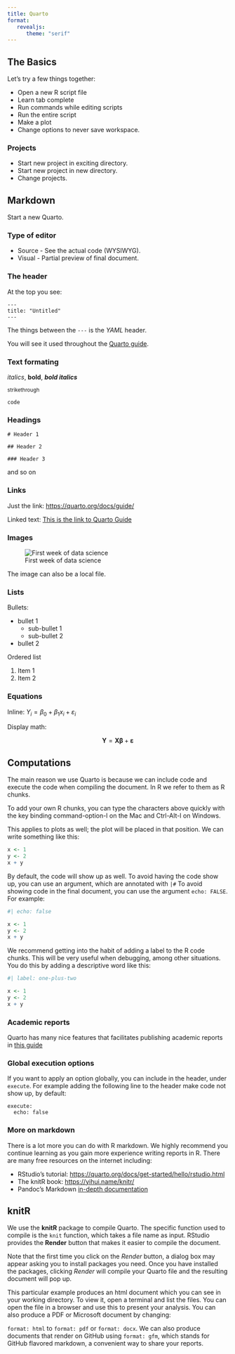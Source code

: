 ```yaml
---
title: Quarto
format:
   revealjs:
      theme: "serif"
---
```


## The Basics

Let's try a few things together:

* Open a new R script file
* Learn tab complete
* Run commands while editing scripts
* Run the entire script
* Make a plot
* Change options to never save workspace.

### Projects

* Start new project in exciting directory.
* Start new project in new directory.
* Change projects.


## Markdown

Start a new Quarto.

### Type of editor

* Source - See the actual code (WYSIWYG).
* Visual - Partial preview of final document.

### The header

At the top you see:

```         
---
title: "Untitled"
---
```

The things between the `---` is the *YAML* header.

You will see it used throughout the [Quarto guide](https://quarto.org/docs/guide/).

### Text formating

*italics*, **bold**, ***bold italics***

~strikethrough~

`code`

### Headings

`# Header 1`

`## Header 2`

`### Header 3`

and so on

### Links

Just the link: <https://quarto.org/docs/guide/>

Linked text: [This is the link to Quarto Guide](https://quarto.org/docs/guide/)

### Images

![First week of data science](https://datasciencedojo.com/wp-content/uploads/11-1.jpg)

The image can also be a local file.

### Lists

Bullets:

-   bullet 1
    -   sub-bullet 1
    -   sub-bullet 2
-   bullet 2

Ordered list

1.  Item 1
2.  Item 2

### Equations

Inline: $Y_i = \beta_0 + \beta_1 x_i + \varepsilon_i$

Display math:

$$
\mathbf{Y} = \mathbf{X\beta} + \mathbf{\varepsilon}
$$

## Computations

The main reason we use Quarto is because we can include code and execute the code when compiling the document. In R we refer to them as R chunks.

To add your own R chunks, you can type the characters above quickly with the key binding command-option-I on the Mac and Ctrl-Alt-I on Windows.

This applies to plots as well; the plot will be placed in that position. We can write something like this:

```r
x <- 1
y <- 2
x + y
```

By default, the code will show up as well. To avoid having the code show up, you can use an argument, which are annotated with `|#` To avoid showing code in the final document, you can use the argument `echo: FALSE`. For example:

```r
#| echo: false

x <- 1
y <- 2
x + y
```

We recommend getting into the habit of adding a label to the R code chunks. This will be very useful when debugging, among other situations. You do this by adding a descriptive word like this:

```r
#| label: one-plus-two

x <- 1
y <- 2
x + y
```

### Academic reports

Quarto has many nice features that facilitates publishing academic reports in [this guide](https://quarto.org/docs/authoring/front-matter.html)

### Global execution options

If you want to apply an option globally, you can include in the header, under `execute`. For example adding the following line to the header make code not show up, by default:

```         
execute:
  echo: false
```

### More on markdown

There is a lot more you can do with R markdown. We highly recommend you continue learning as you gain more experience writing reports in R. There are many free resources on the internet including:

-   RStudio's tutorial: <https://quarto.org/docs/get-started/hello/rstudio.html>
-   The knitR book: <https://yihui.name/knitr/>
-   Pandoc's Markdown [in-depth documentation](https://pandoc.org/MANUAL.html#pandocs-markdown)

## knitR {#sec-knitr}

We use the **knitR** package to compile Quarto. The specific function used to compile is the `knit` function, which takes a file name as input. RStudio provides the **Render** button that makes it easier to compile the document.

Note that the first time you click on the *Render* button, a dialog box may appear asking you to install packages you need. Once you have installed the packages, clicking *Render* will compile your Quarto file and the resulting document will pop up.

This particular example produces an html document which you can see in your working directory. To view it, open a terminal and list the files. You can open the file in a browser and use this to present your analysis. You can also produce a PDF or Microsoft document by changing:

`format: html` to `format: pdf` or `format: docx`. We can also produce documents that render on GitHub using `format: gfm`, which stands for GitHub flavored markdown, a convenient way to share your reports.

